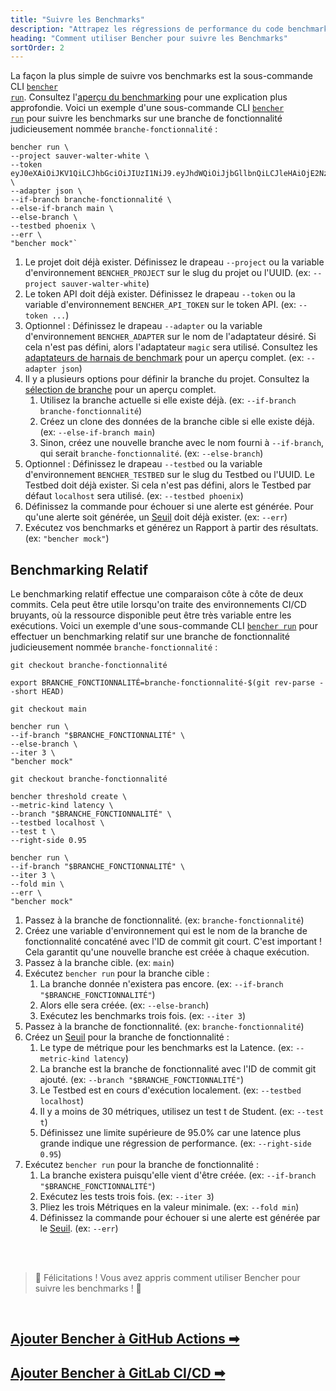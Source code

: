 ```yaml
---
title: "Suivre les Benchmarks"
description: "Attrapez les régressions de performance du code benchmark avec le benchmarking continu historique ou le benchmarking continu relatif"
heading: "Comment utiliser Bencher pour suivre les Benchmarks"
sortOrder: 2
---
```


La façon la plus simple de suivre vos benchmarks est la sous-commande CLI <code><a href="/docs/fr/explanation/bencher-run">bencher run</a></code>.
Consultez l'[aperçu du benchmarking](/docs/fr/explanation/benchmarking) pour une explication plus approfondie.
Voici un exemple d'une sous-commande CLI <code><a href="/docs/fr/explanation/bencher-run">bencher run</a></code> pour suivre les benchmarks sur une branche de fonctionnalité judicieusement nommée `branche-fonctionnalité` :

```
bencher run \
--project sauver-walter-white \
--token eyJ0eXAiOiJKV1QiLCJhbGciOiJIUzI1NiJ9.eyJhdWQiOiJjbGllbnQiLCJleHAiOjE2NzQwNjA3NTAsImlhdCI6MTY3MTQ2ODc1MCwiaXNzIjoiYmVuY2hlci5kZXYiLCJzdWIiOiJzYXVsQGJldHRlcmNhbGxzYXVsLmNvbSIsIm9yZyI6bnVsbH0.CABcvWlPobAHs7wsdR6wX5p0R2jaCd7RmpsnMp5pwEc \
--adapter json \
--if-branch branche-fonctionnalité \
--else-if-branch main \
--else-branch \
--testbed phoenix \
--err \
"bencher mock"`
```

1. Le projet doit déjà exister. Définissez le drapeau `--project` ou la variable d'environnement `BENCHER_PROJECT` sur le slug du projet ou l'UUID. (ex: `--project sauver-walter-white`)
1. Le token API doit déjà exister. Définissez le drapeau `--token` ou la variable d'environnement `BENCHER_API_TOKEN` sur le token API. (ex: `--token ...`)
1. Optionnel : Définissez le drapeau `--adapter` ou la variable d'environnement `BENCHER_ADAPTER` sur le nom de l'adaptateur désiré. Si cela n'est pas défini, alors l'adaptateur `magic` sera utilisé. Consultez les [adaptateurs de harnais de benchmark](/docs/fr/explanation/adapters) pour un aperçu complet. (ex: `--adapter json`)
1. Il y a plusieurs options pour définir la branche du projet. Consultez la [sélection de branche](/docs/fr/explanation/branch-selection) pour un aperçu complet.
    1. Utilisez la branche actuelle si elle existe déjà. (ex: `--if-branch branche-fonctionnalité`)
    1. Créez un clone des données de la branche cible si elle existe déjà. (ex: `--else-if-branch main`)
    1. Sinon, créez une nouvelle branche avec le nom fourni à `--if-branch`, qui serait `branche-fonctionnalité`. (ex: `--else-branch`)
1. Optionnel : Définissez le drapeau `--testbed` ou la variable d'environnement `BENCHER_TESTBED` sur le slug du Testbed ou l'UUID. Le Testbed doit déjà exister. Si cela n'est pas défini, alors le Testbed par défaut `localhost` sera utilisé. (ex: `--testbed phoenix`)
1. Définissez la commande pour échouer si une alerte est générée. Pour qu'une alerte soit générée, un [Seuil](/docs/fr/explanation/thresholds) doit déjà exister. (ex: `--err`)
1. Exécutez vos benchmarks et générez un Rapport à partir des résultats. (ex: `"bencher mock"`)

## Benchmarking Relatif

Le benchmarking relatif effectue une comparaison côte à côte de deux commits.
Cela peut être utile lorsqu'on traite des environnements CI/CD bruyants,
où la ressource disponible peut être très variable entre les exécutions.
Voici un exemple d'une sous-commande CLI <code><a href="/docs/fr/explanation/bencher-run">bencher run</a></code> pour effectuer un benchmarking relatif sur une branche de fonctionnalité judicieusement nommée `branche-fonctionnalité` :

```
git checkout branche-fonctionnalité

export BRANCHE_FONCTIONNALITÉ=branche-fonctionnalité-$(git rev-parse --short HEAD)

git checkout main

bencher run \
--if-branch "$BRANCHE_FONCTIONNALITÉ" \
--else-branch \
--iter 3 \
"bencher mock"

git checkout branche-fonctionnalité

bencher threshold create \
--metric-kind latency \
--branch "$BRANCHE_FONCTIONNALITÉ" \
--testbed localhost \
--test t \
--right-side 0.95

bencher run \
--if-branch "$BRANCHE_FONCTIONNALITÉ" \
--iter 3 \
--fold min \
--err \
"bencher mock"
```

1. Passez à la branche de fonctionnalité. (ex: `branche-fonctionnalité`)
1. Créez une variable d'environnement qui est le nom de la branche de fonctionnalité concaténé avec l'ID de commit git court. C'est important ! Cela garantit qu'une nouvelle branche est créée à chaque exécution.
1. Passez à la branche cible. (ex: `main`)
1. Exécutez `bencher run` pour la branche cible :
    1. La branche donnée n'existera pas encore. (ex: `--if-branch "$BRANCHE_FONCTIONNALITÉ"`)
    1. Alors elle sera créée. (ex: `--else-branch`)
    1. Exécutez les benchmarks trois fois. (ex: `--iter 3`)
1. Passez à la branche de fonctionnalité. (ex: `branche-fonctionnalité`)
1. Créez un [Seuil](/docs/fr/explanation/thresholds) pour la branche de fonctionnalité :
    1. Le type de métrique pour les benchmarks est la Latence. (ex: `--metric-kind latency`)
    1. La branche est la branche de fonctionnalité avec l'ID de commit git ajouté. (ex: `--branch "$BRANCHE_FONCTIONNALITÉ"`)
    1. Le Testbed est en cours d'exécution localement. (ex: `--testbed localhost`)
    1. Il y a moins de 30 métriques, utilisez un test t de Student. (ex: `--test t`)
    1. Définissez une limite supérieure de 95.0% car une latence plus grande indique une régression de performance. (ex: `--right-side 0.95`)
1. Exécutez `bencher run` pour la branche de fonctionnalité :
    1. La branche existera puisqu'elle vient d'être créée. (ex: `--if-branch "$BRANCHE_FONCTIONNALITÉ"`)
    1. Exécutez les tests trois fois. (ex: `--iter 3`)
    1. Pliez les trois Métriques en la valeur minimale. (ex: `--fold min`)
    1. Définissez la commande pour échouer si une alerte est générée par le [Seuil](/docs/fr/explanation/thresholds). (ex: `--err`)

<br/>
<br/>

> 🐰 Félicitations ! Vous avez appris comment utiliser Bencher pour suivre les benchmarks ! 🎉

<br/>

<h2><a href="/docs/fr/how-to/github-actions">Ajouter Bencher à GitHub Actions ➡</a></h2>
<h2><a href="/docs/fr/how-to/gitlab-ci-cd">Ajouter Bencher à GitLab CI/CD ➡</a></h2>
